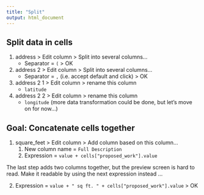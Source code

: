 ```yaml
---
title: "Split"
output: html_document
---
```


## Split data in cells
1. address > Edit column > Split into several columns…
    + Separator = `(` > OK
2. address 2 > Edit column > Split into several columns…
    + Separator = `,` (i.e. accept default and click) >  OK
3. address 2 1 > Edit column > rename this column 
    + `latitude`
4. address 2 2 > Edit column > rename this column 
    + `longitude`
(more data transformation could be done, but let’s move on for now…)


## Goal:  Concatenate cells together
1. square_feet > Edit column > Add column based on this column…
    1. New column name = `Full Description`
    2. Expression = `value + cells["proposed_work"].value`

The last step adds two columns together, but the preview screen is hard to read. Make it readable by using the next expression instead ...  

2. Expression = `value + " sq ft. " + cells["proposed_work"].value` > OK